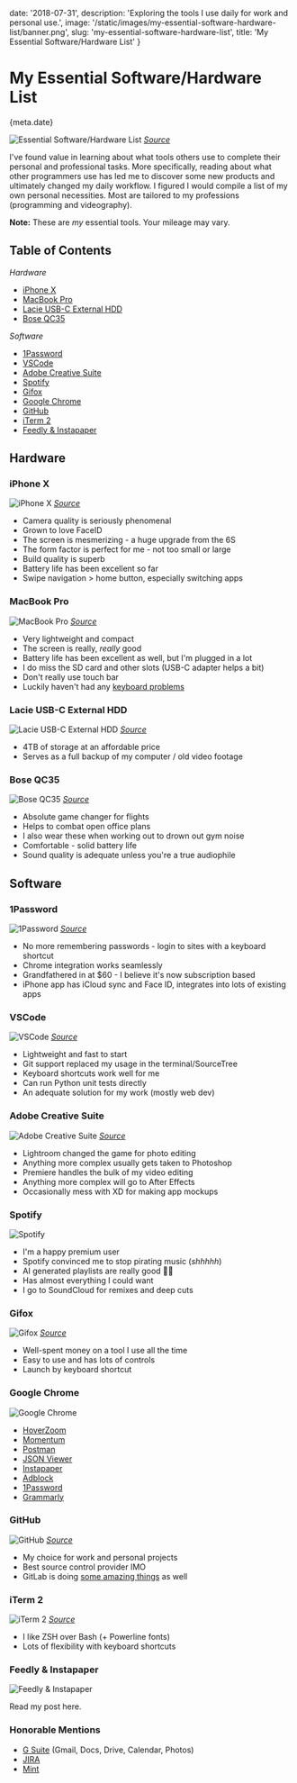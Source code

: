 
date: '2018-07-31',
description: 'Exploring the tools I use daily for work and personal use.',
image: '/static/images/my-essential-software-hardware-list/banner.png',
slug: 'my-essential-software-hardware-list',
title: 'My Essential Software/Hardware List'
}


# My Essential Software/Hardware List

<Date>{meta.date}</Date>

![Essential Software/Hardware List](/static/images/my-essential-software-hardware-list/banner.png)
[_Source_](https://mockup.love/downloads/iphone-x-hand-macbook-mockup/)

I've found value in learning about what tools others use to complete their personal and professional tasks. More specifically, reading about what other programmers use has led me to discover some new products and ultimately changed my daily workflow. I figured I would compile a list of my own personal necessities. Most are tailored to my professions (programming and videography).

**Note:** These are _my_ essential tools. Your mileage may vary.

## Table of Contents

_Hardware_

-   [iPhone X](#iphone-x)
-   [MacBook Pro](#macbook-pro)
-   [Lacie USB-C External HDD](#lacie-usb-c-external-hdd)
-   [Bose QC35](#bose-qc35)

_Software_

-   [1Password](#1password)
-   [VSCode](#vscode)
-   [Adobe Creative Suite](#adobe-creative-suite)
-   [Spotify](#spotify)
-   [Gifox](#gifox)
-   [Google Chrome](#google-chrome)
-   [GitHub](#github)
-   [iTerm 2](#iterm-2)
-   [Feedly & Instapaper](#feedly-&-instapaper)

## Hardware

### iPhone X

![iPhone X](/static/images/my-essential-software-hardware-list/iphone.png)
[_Source_](https://ksassets.timeincuk.net/wp/uploads/sites/54/2017/11/DSCF9432-1920x1280.jpg)

-   Camera quality is seriously phenomenal
-   Grown to love FaceID
-   The screen is mesmerizing - a huge upgrade from the 6S
-   The form factor is perfect for me - not too small or large
-   Build quality is superb
-   Battery life has been excellent so far
-   Swipe navigation > home button, especially switching apps

### MacBook Pro

![MacBook Pro](/static/images/my-essential-software-hardware-list/macbook.png)
[_Source_](https://www.idg.tv/video/89287/2018-macbook-pro-review)

-   Very lightweight and compact
-   The screen is really, _really_ good
-   Battery life has been excellent as well, but I'm plugged in a lot
-   I do miss the SD card and other slots (USB-C adapter helps a bit)
-   Don't really use touch bar
-   Luckily haven't had any [keyboard problems](https://www.forbes.com/sites/ewanspence/2018/06/23/apple-macbook-pro-butterfly-keyboard-broken-free-repair/)

### Lacie USB-C External HDD

![Lacie USB-C External HDD](/static/images/my-essential-software-hardware-list/lacie.png)
[_Source_](https://www.chipchick.com/2016/09/lacie-rugged-usb-c.html)

-   4TB of storage at an affordable price
-   Serves as a full backup of my computer / old video footage

### Bose QC35

![Bose QC35](/static/images/my-essential-software-hardware-list/bose.png)
[_Source_](http://gstylemag.com/2016/07/06/bose-quietcomfort-35-headphones-review/)

-   Absolute game changer for flights
-   Helps to combat open office plans
-   I also wear these when working out to drown out gym noise
-   Comfortable - solid battery life
-   Sound quality is adequate unless you're a true audiophile

## Software

### 1Password

![1Password](/static/images/my-essential-software-hardware-list/1password.png)
[_Source_](https://www.engadget.com/2018/05/23/1password-7-mac/)

-   No more remembering passwords - login to sites with a keyboard shortcut
-   Chrome integration works seamlessly
-   Grandfathered in at \$60 - I believe it's now subscription based
-   iPhone app has iCloud sync and Face ID, integrates into lots of existing apps

### VSCode

![VSCode](/static/images/my-essential-software-hardware-list/vscode.png)
[_Source_](https://marketplace.visualstudio.com/items?itemName=alexanderbast.vscode-snazzy)

-   Lightweight and fast to start
-   Git support replaced my usage in the terminal/SourceTree
-   Keyboard shortcuts work well for me
-   Can run Python unit tests directly
-   An adequate solution for my work (mostly web dev)

### Adobe Creative Suite

![Adobe Creative Suite](/static/images/my-essential-software-hardware-list/adobe.png)
[_Source_](https://www.deviantart.com/aaronolive/art/Adobe-CC-Circles-392000044)

-   Lightroom changed the game for photo editing
-   Anything more complex usually gets taken to Photoshop
-   Premiere handles the bulk of my video editing
-   Anything more complex will go to After Effects
-   Occasionally mess with XD for making app mockups

### Spotify

![Spotify](/static/images/my-essential-software-hardware-list/spotify.png)

-   I'm a happy premium user
-   Spotify convinced me to stop pirating music (_shhhhh_)
-   AI generated playlists are really good 👍🏼
-   Has almost everything I could want
-   I go to SoundCloud for remixes and deep cuts

### Gifox

![Gifox](/static/images/my-essential-software-hardware-list/gifox.png)
[_Source_](https://gifox.io/)

-   Well-spent money on a tool I use all the time
-   Easy to use and has lots of controls
-   Launch by keyboard shortcut

### Google Chrome

![Google Chrome](/static/images/my-essential-software-hardware-list/google.png)

-   [HoverZoom](https://chrome.google.com/webstore/detail/hover-zoom%20/pccckmaobkjjboncdfnnofkonhgpceea?hl=en)
-   [Momentum](https://chrome.google.com/webstore/detail/momentum/laookkfknpbbblfpciffpaejjkokdgca?hl=en)
-   [Postman](https://www.getpostman.com/)
-   [JSON Viewer](https://chrome.google.com/webstore/detail/json-viewer/gbmdgpbipfallnflgajpaliibnhdgobh?hl=en-US)
-   [Instapaper](https://chrome.google.com/webstore/detail/instapaper/ldjkgaaoikpmhmkelcgkgacicjfbofhh?hl=en)
-   [Adblock](https://chrome.google.com/webstore/detail/adblock/gighmmpiobklfepjocnamgkkbiglidom)
-   [1Password](https://chrome.google.com/webstore/detail/1password-extension-deskt/aomjjhallfgjeglblehebfpbcfeobpgk?hl=en)
-   [Grammarly](https://grammarly.com/)

### GitHub

![GitHub](/static/images/my-essential-software-hardware-list/github.png)
[_Source_](https://medium.freecodecamp.org/how-to-get-up-to-3500-github-stars-in-one-week-339102b62a8f)

-   My choice for work and personal projects
-   Best source control provider IMO
-   GitLab is doing [some amazing things](https://about.gitlab.com/auto-devops/) as well

### iTerm 2

![iTerm 2](/static/images/my-essential-software-hardware-list/iterm2.png)
[_Source_](https://medium.com/ayuth/iterm2-zsh-oh-my-zsh-the-most-power-full-of-terminal-on-macos-bdb2823fb04c)

-   I like ZSH over Bash (+ Powerline fonts)
-   Lots of flexibility with keyboard shortcuts

### Feedly & Instapaper

![Feedly & Instapaper](/static/images/optimizing-my-digital-content-consumption/banner.png)

<Link slug="blog/optimizing-my-digital-content-consumption" title="Feedly & Instapaper" >Read my post here.</Link>

### Honorable Mentions

-   [G Suite](https://gsuite.google.com/) (Gmail, Docs, Drive, Calendar, Photos)
-   [JIRA](https://www.atlassian.com/software/jira)
-   [Mint](https://www.mint.com/)
